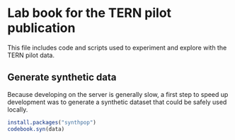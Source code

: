# Lab book for the TERN pilot publication

This file includes code and scripts used to experiment and explore with the TERN pilot data. 

## Generate synthetic data

Because developing on the server is generally slow, a first step to speed up development was to generate a synthetic dataset that could be safely used locally. 

```r
install.packages("synthpop")
codebook.syn(data) 

```
